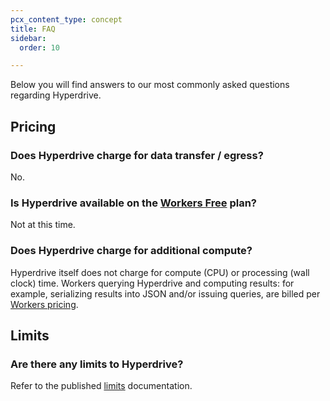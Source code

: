 ```yaml
---
pcx_content_type: concept
title: FAQ
sidebar:
  order: 10

---
```


Below you will find answers to our most commonly asked questions regarding Hyperdrive.

## Pricing

### Does Hyperdrive charge for data transfer / egress?

No.

### Is Hyperdrive available on the [Workers Free](/workers/platform/pricing/#workers) plan?

Not at this time.

### Does Hyperdrive charge for additional compute?

Hyperdrive itself does not charge for compute (CPU) or processing (wall clock) time. Workers querying Hyperdrive and computing results: for example, serializing results into JSON and/or issuing queries, are billed per [Workers pricing](/workers/platform/pricing/#workers).

## Limits

### Are there any limits to Hyperdrive?

Refer to the published [limits](/hyperdrive/platform/limits/) documentation.

